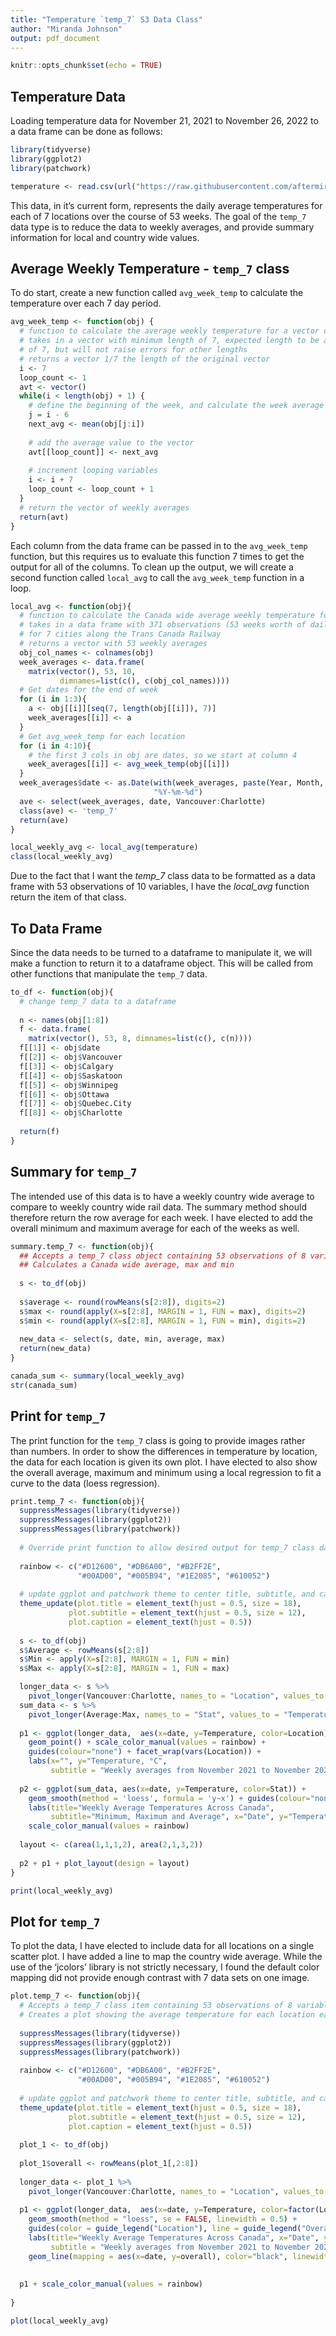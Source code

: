 ```yaml
---
title: "Temperature `temp_7` S3 Data Class"
author: "Miranda Johnson"
output: pdf_document
---
```


```r
knitr::opts_chunk$set(echo = TRUE)
```

## Temperature Data

Loading temperature data for November 21, 2021 to November 26, 2022 to a data frame can be done as follows:

```r
library(tidyverse)
library(ggplot2)
library(patchwork)

temperature <- read.csv(url("https://raw.githubusercontent.com/aftermiranda/temp_7/main/average-temperatures.csv"), quote = "")
```

This data, in it's current form, represents the daily average temperatures for each of 7 locations over the course of 53 weeks. The goal of the `temp_7` data type is to reduce the data to weekly averages, and provide summary information for local and country wide values.


## Average Weekly Temperature - `temp_7` class

To do start, create a new function called `avg_week_temp` to calculate the temperature over each 7 day period.

```r
avg_week_temp <- function(obj) {
  # function to calculate the average weekly temperature for a vector of data
  # takes in a vector with minimum length of 7, expected length to be a multiple
  # of 7, but will not raise errors for other lengths
  # returns a vector 1/7 the length of the original vector
  i <- 7
  loop_count <- 1
  avt <- vector()
  while(i < length(obj) + 1) {
    # define the beginning of the week, and calculate the week average
    j = i - 6
    next_avg <- mean(obj[j:i])
    
    # add the average value to the vector
    avt[[loop_count]] <- next_avg
    
    # increment looping variables
    i <- i + 7
    loop_count <- loop_count + 1
  }
  # return the vector of weekly averages
  return(avt)
}
```

\newpage
Each column from the data frame can be passed in to the `avg_week_temp` function, but this requires us to evaluate this function 7 times to get the output for all of the columns.  To clean up the output, we will create a second function called `local_avg` to call the `avg_week_temp` function in a loop.

```r
local_avg <- function(obj){
  # function to calculate the Canada wide average weekly temperature for 1 year
  # takes in a data frame with 371 observations (53 weeks worth of daily averages)
  # for 7 cities along the Trans Canada Railway
  # returns a vector with 53 weekly averages
  obj_col_names <- colnames(obj)
  week_averages <- data.frame(
    matrix(vector(), 53, 10, 
           dimnames=list(c(), c(obj_col_names))))
  # Get dates for the end of week
  for (i in 1:3){
    a <- obj[[i]][seq(7, length(obj[[i]]), 7)]
    week_averages[[i]] <- a
  }
  # Get avg_week_temp for each location
  for (i in 4:10){
    # the first 3 cols in obj are dates, so we start at column 4
    week_averages[[i]] <- avg_week_temp(obj[[i]])  
  }
  week_averages$date <- as.Date(with(week_averages, paste(Year, Month, Day, sep = "-")), 
                                "%Y-%m-%d")
  ave <- select(week_averages, date, Vancouver:Charlotte)
  class(ave) <- 'temp_7'
  return(ave)
}

local_weekly_avg <- local_avg(temperature)
class(local_weekly_avg)
```

Due to the fact that I want the *temp_7* class data to be formatted as a data frame with 53 observations of 10 variables, I have the *local_avg* function return the item of that class. 

## To Data Frame

Since the data needs to be turned to a dataframe to manipulate it, we will make a function to return it to a dataframe object.  This will be called from other functions that manipulate the `temp_7` data.

```r
to_df <- function(obj){
  # change temp_7 data to a dataframe
  
  n <- names(obj[1:8])
  f <- data.frame(
    matrix(vector(), 53, 8, dimnames=list(c(), c(n))))
  f[[1]] <- obj$date
  f[[2]] <- obj$Vancouver
  f[[3]] <- obj$Calgary
  f[[4]] <- obj$Saskatoon
  f[[5]] <- obj$Winnipeg
  f[[6]] <- obj$Ottawa
  f[[7]] <- obj$Quebec.City
  f[[8]] <- obj$Charlotte
  
  return(f)
}
```

## Summary for `temp_7`

The intended use of this data is to have a weekly country wide average to compare to weekly country wide rail data. The summary method should therefore return the row average for each week. I have elected to add the overall minimum and maximum average for each of the weeks as well.

```r
summary.temp_7 <- function(obj){
  ## Accepts a temp_7 class object containing 53 observations of 8 variables
  ## Calculates a Canada wide average, max and min
  
  s <- to_df(obj)
  
  s$average <- round(rowMeans(s[2:8]), digits=2)
  s$max <- round(apply(X=s[2:8], MARGIN = 1, FUN = max), digits=2)
  s$min <- round(apply(X=s[2:8], MARGIN = 1, FUN = min), digits=2)
  
  new_data <- select(s, date, min, average, max)
  return(new_data)
}

canada_sum <- summary(local_weekly_avg)
str(canada_sum)
```

\newpage
## Print for `temp_7`

The print function for the `temp_7` class is going to provide images rather than numbers. In order to show the differences in temperature by location, the data for each location is given its own plot. I have elected to also show the overall average, maximum and minimum using a local regression to fit a curve to the data (loess regression).

```r
print.temp_7 <- function(obj){
  suppressMessages(library(tidyverse))
  suppressMessages(library(ggplot2))
  suppressMessages(library(patchwork))
  
  # Override print function to allow desired output for temp_7 class data 
  
  rainbow <- c("#D12600", "#DB6A00", "#B2FF2E", 
               "#00AD00", "#005B94", "#1E2085", "#610052")
  
  # update ggplot and patchwork theme to center title, subtitle, and caption text
  theme_update(plot.title = element_text(hjust = 0.5, size = 18),
             plot.subtitle = element_text(hjust = 0.5, size = 12),
             plot.caption = element_text(hjust = 0.5))
  
  s <- to_df(obj)
  s$Average <- rowMeans(s[2:8])
  s$Min <- apply(X=s[2:8], MARGIN = 1, FUN = min)  
  s$Max <- apply(X=s[2:8], MARGIN = 1, FUN = max)

  longer_data <- s %>%
    pivot_longer(Vancouver:Charlotte, names_to = "Location", values_to = "Temperature")
  sum_data <- s %>%
    pivot_longer(Average:Max, names_to = "Stat", values_to = "Temperature")
  
  p1 <- ggplot(longer_data,  aes(x=date, y=Temperature, color=Location)) + 
    geom_point() + scale_color_manual(values = rainbow) +
    guides(colour="none") + facet_wrap(vars(Location)) +
    labs(x="", y="Temperature, °C", 
         subtitle = "Weekly averages from November 2021 to November 2022") 
  
  p2 <- ggplot(sum_data, aes(x=date, y=Temperature, color=Stat)) + 
    geom_smooth(method = 'loess', formula = 'y~x') + guides(colour="none") +
    labs(title="Weekly Average Temperatures Across Canada",
         subtitle="Minimum, Maximum and Average", x="Date", y="Temperature, °C") +
    scale_color_manual(values = rainbow)
  
  layout <- c(area(1,1,1,2), area(2,1,3,2))
  
  p2 + p1 + plot_layout(design = layout)
}

print(local_weekly_avg)
```

## Plot for `temp_7`

To plot the data, I have elected to include data for all locations on a single scatter plot. I have added a line to map the country wide average.  While the use of the 'jcolors' library is not strictly necessary, I found the default color mapping did not provide enough contrast with 7 data sets on one image.

```r
plot.temp_7 <- function(obj){
  # Accepts a temp_7 class item containing 53 observations of 8 variables
  # Creates a plot showing the average temperature for each location each week
  
  suppressMessages(library(tidyverse))
  suppressMessages(library(ggplot2))
  suppressMessages(library(patchwork))
  
  rainbow <- c("#D12600", "#DB6A00", "#B2FF2E", 
               "#00AD00", "#005B94", "#1E2085", "#610052")
  
  # update ggplot and patchwork theme to center title, subtitle, and caption text
  theme_update(plot.title = element_text(hjust = 0.5, size = 18),
             plot.subtitle = element_text(hjust = 0.5, size = 12),
             plot.caption = element_text(hjust = 0.5))
  
  plot_1 <- to_df(obj)
  
  plot_1$overall <- rowMeans(plot_1[,2:8])
  
  longer_data <- plot_1 %>%
    pivot_longer(Vancouver:Charlotte, names_to = "Location", values_to = "Temperature")
  
  p1 <- ggplot(longer_data,  aes(x=date, y=Temperature, color=factor(Location))) + 
    geom_smooth(method = "loess", se = FALSE, linewidth = 0.5) + 
    guides(color = guide_legend("Location"), line = guide_legend("Overall")) + 
    labs(title="Weekly Average Temperatures Across Canada", x="Date", y="Temperature, °C", 
         subtitle = "Weekly averages from November 2021 to November 2022") +
    geom_line(mapping = aes(x=date, y=overall), color="black", linewidth = 1)
    
  
  p1 + scale_color_manual(values = rainbow)
  
}

plot(local_weekly_avg)
```
